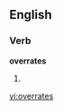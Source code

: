 
==English==

===Verb===
'''overrates'''

# {{third-person singular of|[[overrate]]}}

[[vi:overrates]]